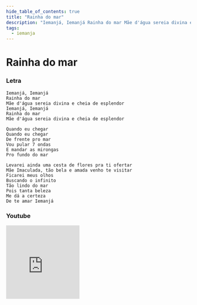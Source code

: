 ```yaml
---
hide_table_of_contents: true
title: "Rainha do mar"
description: "Iemanjá, Iemanjá Rainha do mar Mãe d'água sereia divina e cheia de esplendor Iemanjá, Iemanjá Rainha do mar Mãe d'água sereia divina e cheia de esplendor Quando eu chegar Quando eu chegar De frente pro mar Vou pular 7 ondas E mandar as mirongas Pro fundo do mar Levarei ainda uma cesta de flores pra ti ofertar Mãe Imaculada, tão bela e amada venho te visitar Ficarei meus olhos Buscando o infinito Tão lindo do mar Pois tanta beleza Me dá a certeza De te amar Iemanjá"
tags:
  - iemanja
---
```


# Rainha do mar

### Letra

```text
Iemanjá, Iemanjá
Rainha do mar
Mãe d'água sereia divina e cheia de esplendor
Iemanjá, Iemanjá
Rainha do mar
Mãe d'água sereia divina e cheia de esplendor

Quando eu chegar
Quando eu chegar
De frente pro mar
Vou pular 7 ondas
E mandar as mirongas
Pro fundo do mar

Levarei ainda uma cesta de flores pra ti ofertar
Mãe Imaculada, tão bela e amada venho te visitar
Ficarei meus olhos
Buscando o infinito
Tão lindo do mar
Pois tanta beleza
Me dá a certeza
De te amar Iemanjá
```

### Youtube

<iframe
  width="200"
  height="200"
  src="https://www.youtube.com/embed/FKkJrKayhJo"
  title="YouTube video player"
  frameborder="0"
  allow="accelerometer; autoplay; clipboard-write; encrypted-media; gyroscope; picture-in-picture; web-share"
  referrerpolicy="strict-origin-when-cross-origin"
  allowfullscreen
></iframe>